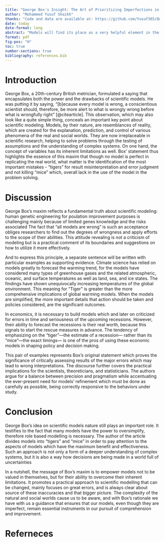 ```yaml
---
title: "George Box's Insight: The Art of Prioritizing Imperfections in Scientific Models"
author: "Mohammed Yusuf Shaikh"
thanks: "Code and data are available at: https://github.com/Yusuf365/Quiz-12.git"
date: today
date-format: long
abstract: "Models will find its place as a very helpful element in the searching, anticipating, and dealing with complicated issues in the scientific world. It is true that every model is wrong, as George Box, the eminent British statistician, observed in 1976. This paper considers the core aspect of Box's statement that is defining of the importance of the habit of separating real mistakes, those that are essential (tigers), from mere inaccuracies (mice) in scientific models. It comes out, we talk about climate models and economic forecasting, and show the value of Box's principle which guides researchers to concentrate on major predictive challenges rather on secondary details. This investigation not only reveals fundamental models' constraints but also emphasizes the role of these models which are invaluable for scientific advancement when clearly and reasonably used."
format: pdf
fig-pos: "H"
toc: true
number-sections: true
bibliography: references.bib
---
```



# Introduction

George Box, a 20th-century British metrician, formulated a saying that encapsulates both the power and the drawbacks of scientific models. He was putting it by saying, "[b]ecause every model is wrong, a conscientious scientist should, therefore, be more alert to what is wrongly wrong before what is wrongfully right" [@citearticle]. This observation, which may also look like a quite simple thing, conceals an important key point about scientific modeling. Models, by their nature, are resemblances of reality, which are created for the explanation, prediction, and control of various phenomena of the real and social worlds. They are now irreplaceable in scientific research, helping to solve problems through the testing of assumptions and the understanding of complex systems. On one hand, the concept of variables has its inherent limitations as well. Box' statement thus highlights the essence of this maxim that though no model is perfect in replicating the real world, what matter is the identification of the most important mistakes - "tigers" for result misinterpretation and error judgment and not killing "mice" which, overall lack in the use of the model in the problem solving.


# Discussion {#sec-2}

George Box's maxim reflects a fundamental truth about scientific modeling: human genetic engineering for poulation improvement purposes is challenging mainly because of limited genes knowledge and the risks associated The fact that "all models are wrong" is such an acceptance obliges researchers to find out the degrees of wrongness and apply efforts to the scope of their abilities. This attitude revealing is not a criticism of modeling but is a practical comment of its boundaries and suggestions on how to utilize it more effectively.


And to express this principle, a separate sentence will be written with particular examples as supporting evidence. Climate science has relied on models greatly to forecast the warming trend, for the models have considered many types of greenhouse gases and the related atmospheric, oceanic, and surface temperatures as well as land, sea, and ice states. The findings have shown unequivocally increasing temperatures of the global environment. This meaning for "Tiger" is greater than the more comprehensive implications of global warming models. When the models are simplified, the more important details that action should be taken and policies considered, are the significant outcomes.


In economics, it is necessary to build models which and later on criticized for errors in time and seriousness of the upcoming recessions. However, their ability to forecast the recessions is their real worth, because this signals to start the rescue measures in advance. The tendency of emphasizing on the "tiger"—the estimate of a recession— rather than its "mice"—the exact timings— is one of the pros of using these economic models in shaping policy and decision making.


This pair of examples represents Box's original statement which proves the significance of critically assessing results of the major errors which may lead to wrong interpretations. The discourse further covers the practical implications for the scientists, theoreticians, and statisticians. The authors argue for a balance between precision and pragmatism while accentuating the ever-present need for models’ refinement which must be done as carefully as possible, being correctly responsive to the behaviors under study.

# Conclusion {#sec-3}

George Box's idea on scientific models nature still plays an important role. It testifies to the fact that many models have the power to oversimplify, therefore role based modelling is necessary. The author of the article divides models into "tigers" and "mice" in order to pay attention to the aspects of models which have the maximum benefit and effectiveness. Such an approach is not only a form of a deeper understanding of complex systems, but it is also a way how decisions are being made in a world full of uncertainties


In a nutshell, the message of Box's maxim is to empower models not to be valued in themselves, but for their ability to overcome their inherent limitations. It promotes a practical approach to scientific modelling that can be changed, mainly focuses on great errors, and is always clear about source of these inaccuracies and that bigger picture. The complexity of the natural and social worlds cause us to be aware, and with Box's rationale we have with us a guidance that ensures that our models, even though they are imperfect, remain essential instruments in our pursuit of comprehension and improvement.

# Referneces {#sec-4}